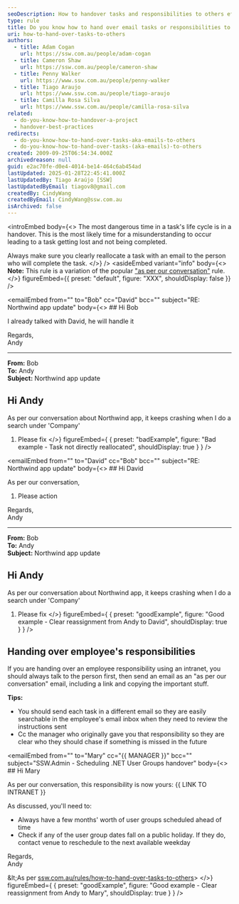 ```yaml
---
seoDescription: How to handover tasks and responsibilities to others effectively, ensuring a smooth transition and minimizing misunderstandings.
type: rule
title: Do you know how to hand over email tasks or responsibilities to others?
uri: how-to-hand-over-tasks-to-others
authors:
  - title: Adam Cogan
    url: https://ssw.com.au/people/adam-cogan
  - title: Cameron Shaw
    url: https://ssw.com.au/people/cameron-shaw
  - title: Penny Walker
    url: https://www.ssw.com.au/people/penny-walker
  - title: Tiago Araujo
    url: https://www.ssw.com.au/people/tiago-araujo
  - title: Camilla Rosa Silva
    url: https://www.ssw.com.au/people/camilla-rosa-silva
related:
  - do-you-know-how-to-handover-a-project
  - handover-best-practices
redirects:
  - do-you-know-how-to-hand-over-tasks-aka-emails-to-others
  - do-you-know-how-to-hand-over-tasks-(aka-emails)-to-others
created: 2009-09-25T06:54:34.000Z
archivedreason: null
guid: e2ac70fe-d0e4-4014-be14-464c6ab454ad
lastUpdated: 2025-01-28T22:45:41.000Z
lastUpdatedBy: Tiago Araújo [SSW]
lastUpdatedByEmail: tiagov8@gmail.com
createdBy: CindyWang
createdByEmail: CindyWang@ssw.com.au
isArchived: false
---
```


<introEmbed
  body={<>
The most dangerous time in a task's life cycle is in a handover. This is the most likely time for a misunderstanding to occur leading to a task getting lost and not being completed.

Always make sure you clearly reallocate a task with an email to the person who will complete the task.
  </>}
/>
<asideEmbed
  variant="info"
  body={<>
    **Note:** This rule is a variation of the popular ["as per our conversation"](/as-per-our-conversation-emails) rule.
  </>}
  figureEmbed={{
    preset: "default",
    figure: "XXX",
    shouldDisplay: false
  }}
/>

<emailEmbed
  from=""
  to="Bob"
  cc="David"
  bcc=""
  subject="RE: Northwind app update"
  body={<>
    ## Hi Bob

I already talked with David, he will handle it

Regards,\
Andy

---

**From:** Bob\
**To:** Andy\
**Subject:** Northwind app update

## Hi Andy

As per our conversation about Northwind app, it keeps crashing when I do a search under 'Company'

1. Please fix
  </>}
  figureEmbed={ {
    preset: "badExample",
    figure: "Bad example - Task not directly reallocated",
    shouldDisplay: true
  } }
/>

<emailEmbed
  from=""
  to="David"
  cc="Bob"
  bcc=""
  subject="RE: Northwind app update"
  body={<>
    ## Hi David

As per our conversation,

1. Please action

Regards,\
Andy

---

**From:** Bob\
**To:** Andy\
**Subject:** Northwind app update

## Hi Andy

As per our conversation about Northwind app, it keeps crashing when I do a search under 'Company'

1. Please fix
  </>}
  figureEmbed={ {
    preset: "goodExample",
    figure: "Good example - Clear reassignment from Andy to David",
    shouldDisplay: true
  } }
/>

## Handing over employee's responsibilities

If you are handing over an employee responsibility using an intranet, you should always talk to the person first, then send an email as an "as per our conversation" email, including a link and copying the important stuff.

**Tips:**

* You should send each task in a different email so they are easily searchable in the employee's email inbox when they need to review the instructions sent
* Cc the manager who originally gave you that responsibility so they are clear who they should chase if something is missed in the future

<emailEmbed
  from=""
  to="Mary"
  cc="&#123;&#123; MANAGER &#125;&#125;"
  bcc=""
  subject="SSW.Admin - Scheduling .NET User Groups handover"
  body={<>
    ## Hi Mary

As per our conversation, this responsibility is now yours: &#123;&#123; LINK TO INTRANET &#125;&#125;

As discussed, you'll need to:

* Always have a few months' worth of user groups scheduled ahead of time
* Check if any of the user group dates fall on a public holiday. If they do, contact venue to reschedule to the next available weekday

Regards,\
Andy

\&lt;As per [ssw.com.au/rules/how-to-hand-over-tasks-to-others](/how-to-hand-over-tasks-to-others)&gt;
  </>}
  figureEmbed={ {
    preset: "goodExample",
    figure: "Good example - Clear reassignment from Andy to Mary",
    shouldDisplay: true
  } }
/>
